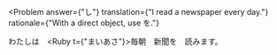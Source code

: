 
<Problem
  answer={"し"}
  translation={"I read a newspaper every day."}
  rationale={"With a direct object, use を."}
>
  わたしは　<Ruby t={"まいあさ"}>毎朝</Ruby>　新聞<Hide>を</Hide>　読みます。
</Problem>